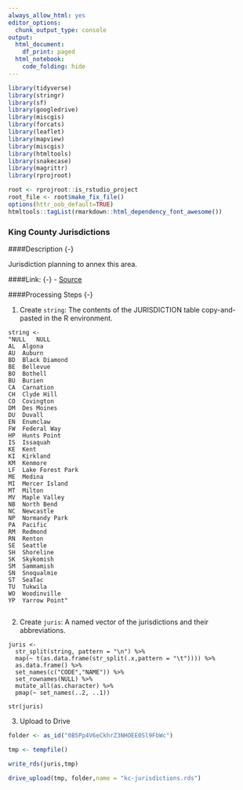 ```yaml
--- 
always_allow_html: yes
editor_options:
  chunk_output_type: console
output:
  html_document:
    df_print: paged
  html_notebook:
    code_folding: hide
---
```


```r
library(tidyverse)
library(stringr)
library(sf)
library(googledrive)
library(miscgis)
library(forcats)
library(leaflet)
library(mapview)
library(miscgis)
library(htmltools)
library(snakecase)
library(magrittr)
library(rprojroot)

root <- rprojroot::is_rstudio_project
root_file <- root$make_fix_file()
options(httr_oob_default=TRUE) 
htmltools::tagList(rmarkdown::html_dependency_font_awesome())
```

### King County Jurisdictions

####Description {-}

Jurisdiction planning to annex this area. 

####Link: {-}
  - [Source <i class="fa fa-external-link"></i>](http://www5.kingcounty.gov/sdc/Metadata.aspx?Layer=public_parcels) 
   

####Processing Steps {-}

1. Create `string`: The contents of the JURISDICTION table copy-and-pasted in the R environment.

```rmake-kc-lookup-juris-01

string <- 
"NULL	NULL
AL	Algona
AU	Auburn
BD	Black Diamond
BE	Bellevue
BO	Bothell
BU	Burien
CA	Carnation
CH	Clyde Hill
CO	Covington
DM	Des Moines
DU	Duvall
EN	Enumclaw
FW	Federal Way
HP	Hunts Point
IS	Issaquah
KE	Kent
KI	Kirkland
KM	Kenmore
LF	Lake Forest Park
ME	Medina
MI	Mercer Island
MT	Milton
MV	Maple Valley
NB	North Bend
NC	Newcastle
NP	Normandy Park
PA	Pacific
RM	Redmond
RN	Renton
SE	Seattle
SH	Shoreline
SK	Skykomish
SM	Sammamish
SN	Snoqualmie
ST	SeaTac
TU	Tukwila
WO	Woodinville
YP	Yarrow Point"


```

2. Create `juris`: A named vector of the jurisdictions and their abbreviations.

```rmake-kc-lookup-juris-02

juris <- 
  str_split(string, pattern = "\n") %>% 
  map(~ t(as.data.frame(str_split(.x,pattern = "\t")))) %>% 
  as.data.frame() %>% 
  set_names(c("CODE","NAME")) %>% 
  set_rownames(NULL) %>% 
  mutate_all(as.character) %>%  
  pmap(~ set_names(..2, ..1))

str(juris)
```

3. Upload to Drive


```r
folder <- as_id("0B5Pp4V6eCkhrZ3NHOEE0Sl9FbWc")

tmp <- tempfile()

write_rds(juris,tmp)

drive_upload(tmp, folder,name = "kc-jurisdictions.rds")
```
